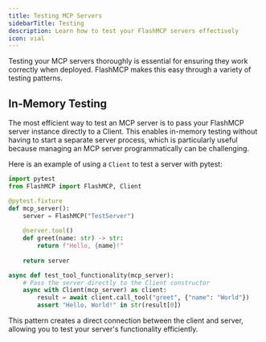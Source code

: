 ```yaml
---
title: Testing MCP Servers
sidebarTitle: Testing
description: Learn how to test your FlashMCP servers effectively 
icon: vial
---
```



Testing your MCP servers thoroughly is essential for ensuring they work correctly when deployed. FlashMCP makes this easy through a variety of testing patterns.

## In-Memory Testing

The most efficient way to test an MCP server is to pass your FlashMCP server instance directly to a Client. This enables in-memory testing without having to start a separate server process, which is particularly useful because managing an MCP server programmatically can be challenging.

Here is an example of using a `Client` to test a server with pytest:

```python
import pytest
from FlashMCP import FlashMCP, Client

@pytest.fixture
def mcp_server():
    server = FlashMCP("TestServer")
    
    @server.tool()
    def greet(name: str) -> str:
        return f"Hello, {name}!"
        
    return server

async def test_tool_functionality(mcp_server):
    # Pass the server directly to the Client constructor
    async with Client(mcp_server) as client:
        result = await client.call_tool("greet", {"name": "World"})
        assert "Hello, World!" in str(result[0])
```

This pattern creates a direct connection between the client and server, allowing you to test your server's functionality efficiently.
